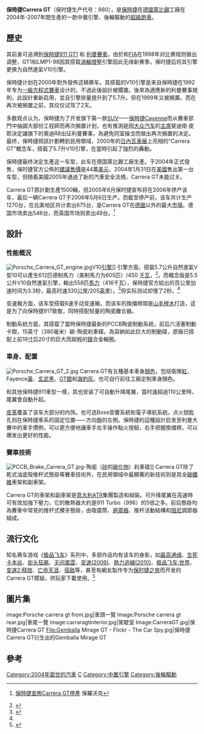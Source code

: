 {{noteTA
|1=zh-hk:利曼; zh-cn:勒芒
}}
{{Infobox  Automobile
|image=[[Image:Porsche_Carrera_GT_-_Goodwood_Breakfast_Club_(July_2008).jpg|250px]]
|name=保时捷Carrera GT
|manufacturer=[[保时捷|保时捷]]
|class=超級跑车
|production=2004年-2007年<br />（共生产1,270台）
|assembly= {{DEU}}[[萊比錫|萊比錫]]
| successor  = [[保时捷918|保时捷918 Spyder]]
|body_style=双门/可拆卸式硬顶
|layout=[[中置後驅|中置後驅]]<ref name="2006-RSportsCars-Porsche-Carrera-GT">{{cite web |url=http://www.rsportscars.com/eng/cars/carrera_gt.asp |title=RSportsCars: Porsche Carrera GT |accessdate=2007-05-04 |publisher=RSportsCars |deadurl=yes |archiveurl=https://web.archive.org/web/20071002215429/http://www.rsportscars.com/eng/cars/carrera_gt.asp |archivedate=2007-10-02 }}</ref>
|engine=5.7升自然吸气V10引擎
|transmission=6速手动变速箱<ref name="2006-Serious-Wheels-Porsche-Carrera-GT" />
|wheelbase=
|length={{convert|4623|mm|in|abbr=on}}<ref name="2006-RSportsCars-Porsche-Carrera-GT" />
|width={{convert|1930|mm|in|abbr=on}}<ref name="2006-RSportsCars-Porsche-Carrera-GT" />
|height={{convert|1168|mm|in|abbr=on}}<ref name="2006-RSportsCars-Porsche-Carrera-GT" />
|weight={{convert|1380|kg|lb|abbr=on}}<ref name="2006-RSportsCars-Porsche-Carrera-GT" />
|predecessor=保时捷911 GT1 Straßenversion
}}

'''保時捷Carrera GT'''（保时捷生产代号：980），是[[保時捷|保時捷]]在[[德國|德國]][[萊比錫|萊比錫]]工廠在2004年-2007年間生產的一款中置引擎、後輪驅動的[[超級跑車|超級跑車]]。

== 歷史 ==
其前身可追溯到[[保時捷911_GT1|保時捷911 GT1]] 和 {{tsl|en|Porsche WSC-95||LMP1-98}} [[利曼|利曼]][[賽車|賽車]]。由於{{tsl|en|Automobile Club de l'Ouest||ACO}}和[[FIA|FIA]]在1998年对比赛规则做出调整，GT1和LMP1-98因其搭载[[渦輪增壓|渦輪增壓]]引擎因此无缘新赛季。保时捷后将其引擎更换为自然進氣V10引擎。

保時捷计划在2000年對外發佈这辆赛车。其搭载的V10引擎是来自保時捷在1992年专为[[一級方程式賽車|一級方程式賽車]]设计的，不過此後設計被擱置。後來為適應新的利曼賽事規則，此設計重新启用，並且引擎排量提升到了5.7升。但在1999年又被搁置。而在再次被搁置之前，其仅仅试驾了2天。

多数观点认为，保時捷为了开发旗下第一款[[SUV|SUV]]——[[保时捷卡宴|保時捷Cayenne]]而从賽車部門中抽調大部份工程師而再次搁置计划，也有推測是因[[大众汽车|大众汽车]]的[[主席|主席]]斐迪南·皮耶決定讓旗下的奧迪R8出征利曼賽事，為避免同室操戈而做出再次搁置的决定。最终，保時捷把該計劃轉到民用領域，2000年的[[日內瓦車展|日內瓦車展]]上亮相的“Carrera GT”概念车，搭载了5.7升V10引擎，在當時引起了強烈的轟動。

保時捷最终決定生產这一车型，此车在德国萊比錫工廠生產。于2004年正式發售，保时捷官方公佈的[[建議售價|建議售價]]是44萬[[美元|美元]]，2004年1月31日在[[美國|美國]]售出第一台车型，但随着美國2005年通過了新的汽車安全法規，Carrera GT未能过关。

Carrera GT原計劃生產1500輛，但2005年8月保时捷宣布将在2006年停产该车，最后一辆Carrera GT于2006年5月6日生产。而截至停产前，该车共计生产1270台，在北美地区共计卖出675台，是Carrera GT在[[德國|德國]]以外的最大[[市場|市場]]。德国市场卖出546台，而英国市场则卖出49台。<ref>{{en}}[http://www.sybarites.org/2006/05/11/porsche-announce-the-end-of-carrera-gt-production 保時捷宣佈Carrera GT停產] {{Wayback|url=http://www.sybarites.org/2006/05/11/porsche-announce-the-end-of-carrera-gt-production |date=20090325014221 }} 保羅沃克</ref>

== 設計 ==
=== 性能概況 ===
[[Image:Porsche_Carrera_GT_engine.jpg|thumb]]V10[[自然進氣引擎|引擎]]]]
引擎方面，搭载5.7公升自然進氣V型10可以產生612匹德制馬力（美制馬力为605匹）/450 [[千瓦|千瓦]]，<ref name="CD">{{cite web|title=Porsche Carrera GT - Road Test|publisher=''Car and Driver''|url=http://caranddriver.com/reviews/hot_lists/high_performance/porsche_file/porsche_carrera_gt_road_test|accessdate=2008-02-21|archive-url=https://web.archive.org/web/20080926023845/http://www.caranddriver.com/reviews/hot_lists/high_performance/porsche_file/porsche_carrera_gt_road_test|archive-date=2008-09-26|dead-url=yes}}</ref>。而概念版是5.5公升V10自然進氣引擎，輸出558匹[[馬力|馬力]]（416千瓦），保時捷官方給出的百公里加速时间为3.3秒，最高时速330[[千米每小时|公里]]/205[[英里每小時|英里]]）。<ref name="LA">{{cite web|title=Porsche Carrera GT - Auto Shows|publisher=''Car and Driver''|url=http://caranddriver.com/reviews/hot_lists/high_performance/sports_car_central/porsche_carrera_gt_auto_shows|accessdate=2008-02-25|deadurl=yes|archiveurl=https://web.archive.org/web/20080507162557/http://www.caranddriver.com/reviews/hot_lists/high_performance/sports_car_central/porsche_carrera_gt_auto_shows|archivedate=2008-05-07}}</ref>但实际测试却慢了2秒。<ref name="CD"/>

变速箱方面，该车型搭载6速手动变速箱，而该车的換擋桿頭是[[山毛榉科|山毛榉木]]打造，这是为了向保時捷917致敬，同時搭配轻量的陶瓷離合器。

制動系統方面，其搭载了當時保時捷最新的PCCB陶瓷制動系統，前后六活塞制動卡鉗，15英寸（380毫米）碳-陶瓷刹車碟。為容納如此巨大的制動碟，原廠已搭配上前19[[寸|寸]]后20寸的巨大而超輕的[[鎂|鎂]]合金輪圈。

=== 車身、配置 ===
[[Image:Porsche_Carrera_GT_2.jpg|thumb]]
Carrera GT有五種基本車身[[顏色|顏色]]，包括衛隊[[紅|紅]]、Fayence[[黃|黃]]、[[玄武|玄武]][[黑|黑]]、[[GT|GT]][[銀色|銀]]和[[海豹|海豹]][[灰|灰]]。也可自行前往工廠定制車身顏色。

和其他保時捷911車型一樣，其也安装了可自動升降尾翼，當时速超過110公里時，尾翼會自動升起。

[[皮革|皮革]]覆盖了该车大部分的内饰。也可选Bose音響系統和電子導航系統。点火钥匙孔则在保時捷車系的固定位置——方向盤的左側。保時捷的這種設計启发至利曼大賽中的車手慣例，可以更方便地讓車手左手操作點火按鈕，右手把握換擋桿。可以爆发出更好的性能。

=== 賽車技術 ===
[[Image:PCCB_Brake_Carrera_GT.jpg|thumb]]-陶瓷（[[矽|矽]]的[[碳化物|碳化物]]）刹車碟]]
Carrera GT除了乾式油底殼推杆式懸掛等賽車技術外，在民用領域中最顯著的新技術则是其全[[碳纖維|碳纖維]]車架和副車架。

Carrera GT的車架和副車架是[[意大利|意大利]]ATR集團製造和組裝。可升降尾翼在高速時可有效加強下壓力，它的散熱器大約是911 Turbo（996）的5倍之多。前后懸掛均為賽車中常見的推杆式攪牙懸掛，由吸震筒、[[避震器|避震器]]、推杆活動結構和[[阻尼|阻尼]]調節器組成。

== 流行文化 ==
知名赛车游戏《[[極速快感|极品飞车]]》系列中，多部作品均有该车的身影，如[[極速快感：全民公敵|最高通缉]]、[[極速快感：玩命山道|生死卡本谷]]、[[極速快感：職業街頭|街头狂飙]]、[[极品飞车：无间风云|无间風雲]]、[[極速快感：進化世代|变速(2009)]]、[[極速快感：超熱力追緝|熱力追緝(2010)]]、[[極速快感：世界|极品飞车:世界]]、[[变速2：释放|变速2:释放]]、[[極速快感：亡命天涯|亡命天涯]]、[[極速快感：生存競速|宿敌]]等，甚至有網友製作专为[[极品飞车：保时捷之旅|保时捷之旅]]而开发的Carrera GT模組，供玩家下載使用。<ref>{{cite web | url=http://www.nfscars.net/file/view/porscheunleashed/7252.aspx | title=NFSCars » Need For Speed: Porsche Unleashed » Porsche Carrera GT by MkIIITwinTurbo | publisher=NFSCars | date=8/1/2007 | accessdate=June 15, 2011 | author=MkIIITwinTurbo | archive-date=2010-01-07 | archive-url=https://web.archive.org/web/20100107204736/http://www.nfscars.net/file/view/porscheunleashed/7252.aspx | dead-url=no }}</ref>

== 圖片集 ==
<gallery>
image:Porsche carrera gt front.jpg|車頭一覽
Image:Porsche carrera gt rear.jpg|車尾一覽
image:carraragtinterior.jpg|駕駛室
Image:CarreraGT.jpg|保時捷Carrera GT
File:Gemballa Mirage GT - Flickr - The Car Spy.jpg|保時捷Carrera GT衍生出的Gemballa Mirage GT 
</gallery>

== 參考 ==
{{reflist}}

{{commonscat|Porsche Carrera GT}}
{{Porsche}}
{{Authority control}}

[[Category:2004年面世的汽車|Category:2004年面世的汽車]]
[[Category:保時捷車款|C]]
[[Category:中置引擎|Category:中置引擎]]
[[Category:後輪驅動|Category:後輪驅動]]